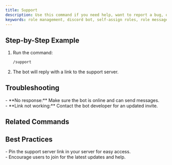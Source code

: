 ```yaml
---
title: Support
description: Use this command if you need help, want to report a bug, or join the community for tips and updates.
keywords: role management, discord bot, self-assign roles, role messages, easy setup
---
```



## Step-by-Step Example
1. Run the command:
    ```bash
    /support
    ```
2. The bot will reply with a link to the support server.

## Troubleshooting
<Callout type="warning">
- **No response:** Make sure the bot is online and can send messages.<br />
- **Link not working:** Contact the bot developer for an updated invite.
</Callout>

## Related Commands
<Cards>
  <Card title="/help" description="Get command guidance" href="./help" />
  <Card title="/invite" description="Get the bot invite link" href="./invite" />
</Cards>

## Best Practices
<Callout type="success">
- Pin the support server link in your server for easy access.<br />
- Encourage users to join for the latest updates and help.
</Callout>
